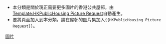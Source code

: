 *本分類是關於現正需要更多圖片的香港公共屋邨，由[[Template:HKPublicHousing_Picture_Request|Template:HKPublicHousing Picture Request]]自動產生。
*要將頁面加入到本分類，請在屋邨的圖片集加入<code><nowiki>{{HKPublicHousing Picture Request}}</nowiki></code>。

[[Category:香港公共房屋|圖片]]